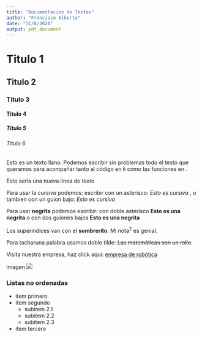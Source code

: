 ```yaml
---
title: "Documentacion de Textos"
author: "Francisco Alberto"
date: "11/8/2020"
output: pdf_document
---
```

# Titulo 1


## Titulo 2


### Titulo 3


#### Titulo 4


##### Titulo 5


###### Titulo 6


Esto es un texto llano. Podemos escribir sin problemas todo el texto que queramos para acompañar tanto al código en `R` como las funciones en \LaTeX.

Esto seria una nueva linea de texto

Para usar la *cursiva* podemos: escribir con un asterisco: *Esto es cursiva* , o tambien con un guion bajo: _Esto es cursiva_

Para usar **negrita** podemos escribir: con doble asterisco **Esto es una negrita** o con dos guiones bajos __Esto es una negrita__

Los superindices van con el **sombrerito**: Mi nota^2^ es genial.

Para tacharuna palabra usamos doble tilde: ~~Las matemáticas son un rollo~~.

Visita nuestra empresa, haz click aqui: [empresa de robótica](https:/www.empresaderobotica.com/)

imagen ![](../../../../)

### Listas no ordenadas

* item primero
* item segundo
     + subitem 2.1
     + subitem 2.2
     + subitem 2.3
* item tercero

